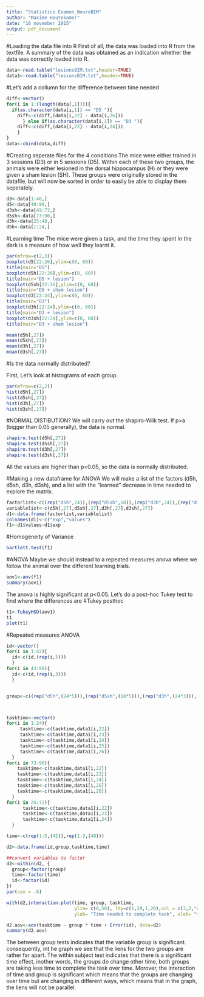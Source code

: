 ```yaml
---
title: "Statistics Examen_NeuroBIM"
author: "Maxime Houtekamer"
date: "16 november 2015"
output: pdf_document
---
```

#Loading the data file into R
First of all, the data was loaded into R from the textfile. A summary of the data was obtained as an indication whether the data was correctly loaded into R.
```r
data<-read.table("lesionsBIM.txt",header=TRUE)
data1<-read.table("lesionsBIM.txt",header=TRUE)
```

#Let's add a collumn for the difference between time needed
```r
diff<-vector()
for(i in 1:(length(data[,1]))){
  if(as.character(data[i,1]) == "D5 "){
    diff<-c(diff,(data[i,22] - data[i,26]))
      } else if(as.character(data[i,1]) == "D3 "){
    diff<-c(diff,(data[i,22] - data[i,24]))
    }
}
data<-cbind(data,diff)
```

#Creating seperate files for the 4 conditions
The mice were either trained in 3 sessions (D3) or in 5 sessions (D5). Within each of these two groups, the animals were either lesioned in the dorsal hippocampus (H) or they were given a sham lesion (SH). These groups were originally stored in the datafile, but will now be sorted in order to easily be able to display them seperately.
```r
d3<-data[1:48,]
d5<-data[49:90,]
d3sh<-data[49:72,]
d5sh<-data[73:90,]
d3h<-data[25:48,]
d5h<-data[1:24,]

``` 

#Learning time
The mice were given a task, and the time they spent in the dark is a measure of how well they learnt it.


```r
par(mfrow=c(2,3))
boxplot(d5[22:26],ylim=c(0, 60))
title(main="D5")
boxplot(d5h[22:26],ylim=c(0, 60))
title(main="D5 + lesion")
boxplot(d5sh[22:26],ylim=c(0, 60))
title(main="D5 + sham lesion")
boxplot(d3[22:24],ylim=c(0, 60))
title(main="D3")
boxplot(d3h[22:24],ylim=c(0, 60))
title(main="D3 + lesion")
boxplot(d3sh[22:24],ylim=c(0, 60))
title(main="D3 + sham lesion")
```

```r
mean(d5h[,27])
mean(d5sh[,27])
mean(d3h[,27])
mean(d3sh[,27])

```

#Is the data normally distributed?

First, Let's look at histograms of each group.

```r

par(mfrow=c(2,2))
hist(d5h[,27])
hist(d5sh[,27])
hist(d3h[,27])
hist(d3sh[,27])

```

#NORMAL DISTIBUTION?
We will carry out the shapiro-Wilk test. If p>a (bigger than 0.05 generally), the data is normal.
```r
shapiro.test(d5h[,27])
shapiro.test(d5sh[,27])
shapiro.test(d3h[,27])
shapiro.test(d3sh[,27])
```
All the values are higher than p=0.05, so the data is normally distributed.

#Making a new dataframe for ANOVA
We will make a list of the factors (d5h, d5sh, d3h, d3sh), and a list with the "learned" decrease in time needed to explore the matrix.
```r
factorlist<-c((rep("d5h",24)),(rep("d5sh",18)),(rep("d3h",24)),(rep("d3sh",24)))
variablelist<-c(d5h[,27],d5sh[,27],d3h[,27],d3sh[,27])
d1<-data.frame(factorlist,variablelist)
colnames(d1)<-c("exp","values")
f1<-d1$values~d1$exp
```

#Homogeneity of Variance
```r
bartlett.test(f1)
```

#ANOVA
Maybe we should instead to a repeated measures anova where we follow the animal over the different learning trials.
```r
aov1<-aov(f1)
summary(aov1)
```
The anova is highly significant at p<0.05. Let's do a post-hoc Tukey test to find where the differences are
#Tukey posthoc
```r
t1<-TukeyHSD(aov1)
t1
plot(t1)
```
#Repeated measures ANOVA
```r
id<-vector()
for(i in 1:42){
  id<-c(id,(rep(i,5)))
  }
for(i in 43:90){
  id<-c(id,(rep(i,3)))
  }


group<-c((rep("d5h",(24*5))),(rep("d5sh",(18*5))),(rep("d3h",(24*3))),(rep("d3sh",(24*3))))



tasktime<-vector()
for(i in 1:24){
     tasktime<-c(tasktime,data1[i,22])
     tasktime<-c(tasktime,data1[i,23])
     tasktime<-c(tasktime,data1[i,24])
     tasktime<-c(tasktime,data1[i,25])
     tasktime<-c(tasktime,data1[i,26])
  }
for(i in 73:90){
    tasktime<-c(tasktime,data1[i,22])
    tasktime<-c(tasktime,data1[i,23])
    tasktime<-c(tasktime,data1[i,24])
    tasktime<-c(tasktime,data1[i,25])
    tasktime<-c(tasktime,data1[i,26])
  }
for(i in 25:72){
      tasktime<-c(tasktime,data1[i,22])
      tasktime<-c(tasktime,data1[i,23])
      tasktime<-c(tasktime,data1[i,24])
  }

time<-c(rep(1:5,(42)),rep(1:3,(48)))

d2<-data.frame(id,group,tasktime,time)

##convert variables to factor
d2<-within(d2, {
  group<-factor(group)
  time<-factor(time)
  id<-factor(id)
})
par(cex = .6)

with(d2,interaction.plot(time, group, tasktime,
                         ylim= c(0,50), lty=c(1,20,1,20),col = c(3,2,"darkgreen","darkred"),
                         ylab= "Time needed to complete task", xlab= "time",trace.label="group",main="Interaction plot of learning"))

d2.aov<-aov(tasktime ~ group * time + Error(id), data=d2)
summary(d2.aov)

```

The between group tests indicates that the variable group is significant. consequently, int he graph we see that the liens for the two groups are rather far apart. The within subject test indicates that there is a significant time effect, inother words, the groups do change other time, both groups are taking less time to complete the task over time. Morover, the interaction of time and group is significant which means that the groups are changing over time but are changing in different ways, which means that in the graph, the liens will not be parallel.